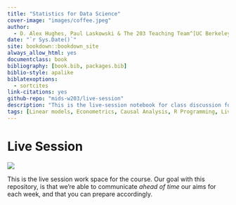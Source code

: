 ```yaml
---
title: "Statistics for Data Science"
cover-image: "images/coffee.jpeg"
author: 
  - D. Alex Hughes, Paul Laskowski & The 203 Teaching Team^[UC Berkeley, School of Information]
date: "`r Sys.Date()`"
site: bookdown::bookdown_site
always_allow_html: yes
documentclass: book
bibliography: [book.bib, packages.bib]
biblio-style: apalike
biblatexoptions:
  - sortcites
link-citations: yes
github-repo: "mids-w203/live-session"
description: "This is the live-session notebook for class discussion for the UC Berkeley School of Information, Masters in Data Science course called *Statistics for Data Science*."
tags: [Linear models, Econometrics, Causal Analysis, R Programming, Live Session Discussion]
---
```


# Live Session {-}

![](./images/campus.jpeg)

This is the live session work space for the course. Our goal with this repository, is that we're able to communicate *ahead of time* our aims for each week, and that you can prepare accordingly. 

